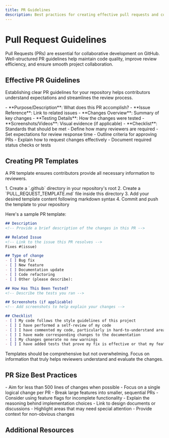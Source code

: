 ```yaml
---
title: PR Guidelines
description: Best practices for creating effective pull requests and contribution guidelines for your GitHub projects.
---
```



# Pull Request Guidelines

Pull Requests (PRs) are essential for collaborative development on GitHub. Well-structured PR guidelines help maintain code quality, improve review efficiency, and ensure smooth project collaboration.

## Effective PR Guidelines

Establishing clear PR guidelines for your repository helps contributors understand expectations and streamlines the review process.

<Tabs>
  <TabItem label="PR Template Components">
    - **Purpose/Description**: What does this PR accomplish?
    - **Issue Reference**: Link to related issues
    - **Changes Overview**: Summary of key changes
    - **Testing Details**: How the changes were tested
    - **Screenshots/Videos**: Visual evidence (if applicable)
    - **Checklist**: Standards that should be met
  </TabItem>
  <TabItem label="Review Process">
    - Define how many reviewers are required
    - Set expectations for review response time
    - Outline criteria for approving PRs
    - Explain how to request changes effectively
    - Document required status checks or tests
  </TabItem>
</Tabs>

## Creating PR Templates

A PR template ensures contributors provide all necessary information to reviewers.

<Steps>
  1. Create a `.github` directory in your repository's root
  2. Create a `PULL_REQUEST_TEMPLATE.md` file inside this directory
  3. Add your desired template content following markdown syntax
  4. Commit and push the template to your repository
</Steps>

Here's a sample PR template:

```markdown
## Description
<!-- Provide a brief description of the changes in this PR -->

## Related Issue
<!-- Link to the issue this PR resolves -->
Fixes #(issue)

## Type of change
- [ ] Bug fix
- [ ] New feature
- [ ] Documentation update
- [ ] Code refactoring
- [ ] Other (please describe):

## How Has This Been Tested?
<!-- Describe the tests you ran -->

## Screenshots (if applicable)
<!-- Add screenshots to help explain your changes -->

## Checklist
- [ ] My code follows the style guidelines of this project
- [ ] I have performed a self-review of my code
- [ ] I have commented my code, particularly in hard-to-understand areas
- [ ] I have made corresponding changes to the documentation
- [ ] My changes generate no new warnings
- [ ] I have added tests that prove my fix is effective or that my feature works
```

<Aside type="caution">
  Templates should be comprehensive but not overwhelming. Focus on information that truly helps reviewers understand and evaluate the changes.
</Aside>

## PR Size Best Practices

<Tabs>
  <TabItem label="Keep PRs Small">
    - Aim for less than 500 lines of changes when possible
    - Focus on a single logical change per PR
    - Break large features into smaller, sequential PRs
    - Consider using feature flags for incomplete functionality
  </TabItem>
  <TabItem label="Provide Context">
    - Explain the reasoning behind implementation choices
    - Link to design documents or discussions
    - Highlight areas that may need special attention
    - Provide context for non-obvious changes
  </TabItem>
</Tabs>

## Additional Resources

<CardGrid>
  <LinkCard 
    title="GitHub Docs: Creating a Pull Request Template" 
    href="https://docs.github.com/en/communities/using-templates-to-encourage-useful-issues-and-pull-requests/creating-a-pull-request-template-for-your-repository"
    description="Official GitHub guide for creating PR templates" 
  />
  <LinkCard 
    title="Conventional Commits" 
    href="https://www.conventionalcommits.org/"
    description="A specification for adding human and machine-readable meaning to commit messages" 
  />
  <LinkCard 
    title="PR Best Practices Video" 
    href="https://www.youtube.com/watch?v=_sfzAOfY8uc"
    description="Video walkthrough of pull request best practices" 
  />
</CardGrid>
